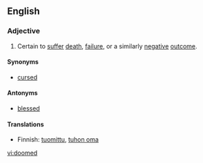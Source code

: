 ==English==

===Adjective===
{{en-adj}}
# Certain to [[suffer]] [[death]], [[failure]], or a similarly [[negative]] [[outcome]].

====Synonyms====
*[[cursed]]

====Antonyms====
*[[blessed]]

====Translations====
*Finnish: [[tuomittu]], [[tuhon oma]]

[[vi:doomed]]